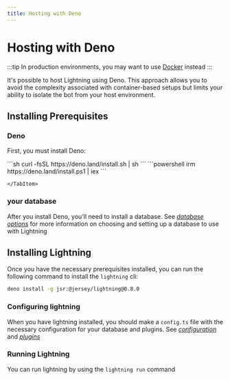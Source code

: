 ```yaml
---
title: Hosting with Deno
---
```



# Hosting with Deno

:::tip
In production environments, you may want to use [Docker](../docker) instead
:::

It's possible to host Lightning using Deno. This approach allows you to avoid
the complexity associated with container-based setups but limits your ability to
isolate the bot from your host environment.

## Installing Prerequisites

### Deno

First, you must install Deno:


<Tabs>
	<TabItem label="MacOS / Linux" icon="seti:shell">
		```sh
		curl -fsSL https://deno.land/install.sh | sh
		```
	</TabItem>
	<TabItem label="Windows" icon="seti:windows">
		```powershell
		irm https://deno.land/install.ps1 | iex
		```

	</TabItem>
</Tabs>

### your database

After you install Deno, you'll need to install a database. See
[_database options_](../database) for more information on choosing and setting
up a database to use with Lightning

## Installing Lightning

Once you have the necessary prerequisites installed, you can run the following
command to install the `lightning` cli:

```sh
deno install -g jsr:@jersey/lightning@0.8.0
```

### Configuring lightning

When you have lightning installed, you should make a `config.ts` file with the
necessary configuration for your database and plugins. See
[_configuration_](../configuration) and [_plugins_](../plugins)

### Running Lightning

You can run lightning by using the `lightning run` command
